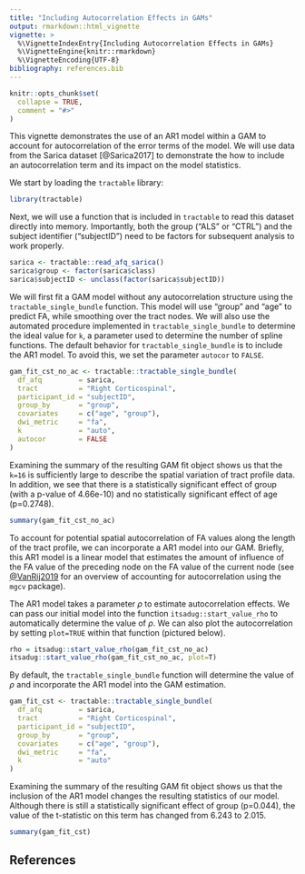 ```yaml
---
title: "Including Autocorrelation Effects in GAMs"
output: rmarkdown::html_vignette
vignette: >
  %\VignetteIndexEntry{Including Autocorrelation Effects in GAMs}
  %\VignetteEngine{knitr::rmarkdown}
  %\VignetteEncoding{UTF-8}
bibliography: references.bib
---
```


```r
knitr::opts_chunk$set(
  collapse = TRUE,
  comment = "#>"
)
```

This vignette demonstrates the use of an AR1 model within a GAM to account for
autocorrelation of the error terms of the model. We will use data from the
Sarica dataset [@Sarica2017] to demonstrate the how to include an autocorrelation
term and its impact on the model statistics. 

We start by loading the `tractable` library:

```r
library(tractable)
```

Next, we will use a function that is included in `tractable` to read this dataset
directly into memory. Importantly, both the group ("ALS" or "CTRL") and the
subject identifier ("subjectID") need to be factors for subsequent analysis
to work properly.

```r
sarica <- tractable::read_afq_sarica()
sarica$group <- factor(sarica$class)
sarica$subjectID <- unclass(factor(sarica$subjectID))
```

We will first fit a GAM model without any autocorrelation structure using the 
`tractable_single_bundle` function. This model will use "group" and "age" to 
predict FA, while smoothing over the tract nodes. We will also use the automated
procedure implemented in  `tractable_single_bundle` to determine the ideal value
for `k`, a parameter used to determine the number of spline functions. The default behavior for `tractable_single_bundle` is to include the AR1 model. To avoid this, we set the parameter `autocor` to `FALSE`. 


```r
gam_fit_cst_no_ac <- tractable::tractable_single_bundle(
  df_afq         = sarica,
  tract          = "Right Corticospinal",
  participant_id = "subjectID",
  group_by       = "group",
  covariates     = c("age", "group"),
  dwi_metric     = "fa",
  k              = "auto",
  autocor        = FALSE
)
```

Examining the summary of the resulting GAM fit object shows us that the `k=16`
is sufficiently large to describe the spatial variation of tract profile data.
In addition, we see that there is a statistically significant effect of group
(with a p-value of 4.66e-10) and no statistically significant effect of age
(p=0.2748).

```r
summary(gam_fit_cst_no_ac)
```

To account for potential spatial autocorrelation of FA values along the length 
of the tract profile, we can incorporate a AR1 model into our GAM. Briefly, this
AR1 model is a linear model that estimates the amount of influence of the FA value of the preceding node on the FA value of the current node (see [@VanRij2019](https://journals.sagepub.com/doi/pdf/10.1177/2331216519832483) for an overview of accounting for autocorrelation using the `mgcv` package). 

The AR1 model takes a parameter $\rho$ to estimate autocorrelation effects. We 
can pass our initial model into the function `itsadug::start_value_rho` to 
automatically determine the value of $\rho$. We can also plot the autocorrelation
by setting `plot=TRUE` within that function (pictured below). 

```r
rho = itsadug::start_value_rho(gam_fit_cst_no_ac)
itsadug::start_value_rho(gam_fit_cst_no_ac, plot=T)
```

By default, the `tractable_single_bundle` function will determine the value of 
$\rho$ and incorporate the AR1 model into the GAM estimation. 

```r
gam_fit_cst <- tractable::tractable_single_bundle(
  df_afq         = sarica,
  tract          = "Right Corticospinal",
  participant_id = "subjectID",
  group_by       = "group",
  covariates     = c("age", "group"),
  dwi_metric     = "fa",
  k              = "auto"
)
```

Examining the summary of the resulting GAM fit object shows us that the inclusion
of the AR1 model changes the resulting statistics of our model. Although there 
is still a statistically significant effect of group (p=0.044), the value of the
t-statistic on this term has changed from 6.243 to 2.015. 

```r
summary(gam_fit_cst)
```

## References
